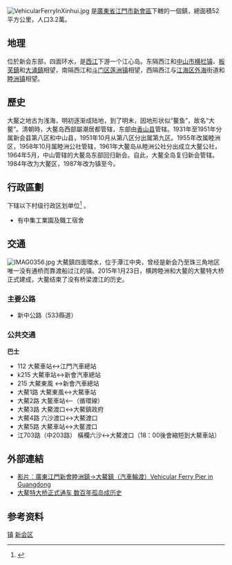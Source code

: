 {{中国乡级行政区|44/07/05/110/000}}
[[File:VehicularFerryInXinhui.jpg|thumb]]
'''{{PAGENAMEBASE}}'''是[[廣東省|廣東省]][[江門市|江門市]][[新會區|新會區]]下轄的一個鎮，總面積52平方公里，人口3.2萬。

==地理==
{{PAGENAMEBASE}}位於新会东部，四面环水，是[[西江|西江]]下游一个江心岛。东隔西江和[[中山市|中山市]][[横栏镇|横栏镇]]、[[板芙鎮|板芙鎮]]和[[大涌鎮|大涌鎮]]相望，南隔西江和[[斗门区|斗门区]][[莲洲镇|莲洲镇]]相望，西隔西江与[[江海区|江海区]][[外海|外海]]街道和[[睦洲镇|睦洲镇]]相望。

==歷史==
大鳌之地古为浅海，明初逐渐成陆地，到了明末，因地形状似“鳌鱼”，故名“大鳌”。清朝時，大鳌岛西部屬潮居都管辖，东部由[[香山县|香山县]]管辖。1931年至1951年分属新会县第八区和中山县，1951年10月从第八区分出属第九区。1955年改属睦洲区，1958年10月属睦洲公社管辖，1961年大鳌岛从睦洲公社分出成立大鳌公社，1964年5月，中山管辖的大鳌岛东部回归新会。自此，大鳌全岛复归新会管辖。1984年改为大鳌区，1987年改为镇至今。

==行政區劃==
{{PAGENAMEBASE}}下辖以下村级行政区划单位<ref>{{PRC admin/ref sgc|44/07/05/110/000}}</ref>
{{PRC admin/children|44/07/05/110/000}}。
*有中集工業園及職工宿舍

==交通==
[[File:IMAG0356.jpg|thumb]]
大鰲鎮四面環水，位于潭江中央，曾经是新会乃至珠三角地区唯一没有通桥而靠渡船过江的镇。2015年1月23日，横跨睦洲和大鳌的大鳌特大桥正式建成，大鳌结束了没有桥梁渡江的历史。
===主要公路===
*新中公路（533縣道）
===公共交通===
'''巴士'''
*112 大鰲車站↔江門汽車總站 
*k215 大鰲車站↔新會汽車總站
*215 大鰲東風 <->新會汽車總站
*大鰲1路 大鰲東風<->大鰲車站
*大鰲2路 大鳌車站<—（循環線）
*大鰲3路 大鰲渡口<->大鰲鎮政府
*大鰲4路 六沙渡口<->大鰲渡口
*大鰲5路 大鰲車站<->大鳌渡口
*江703路（中203路） 橫欄六沙<->大鰲渡口（18：00後會縮短到大鰲車站）

==外部連結==
* [http://www.youtube.com/watch?v=c3ePSBXTX-8 影片︰廣東江門新會睦洲鎮→大鰲鎮（汽車輪渡）Vehicular Ferry Pier in Guangdong]
* [http://jm.southcn.com/content/2015-01/24/content_117001755.htm 大鳌特大桥正式通车 数百年孤岛成历史] {{Wayback|url=http://jm.southcn.com/content/2015-01/24/content_117001755.htm |date=20190605015450 }}
== 参考资料 ==
{{reflist}}

{{GD-stub}}
{{PRC admin/navcat|44/07/05/110/000}}
[[Category:新会区行政区划|镇]]
[[Category:江门建制镇|新会区]]